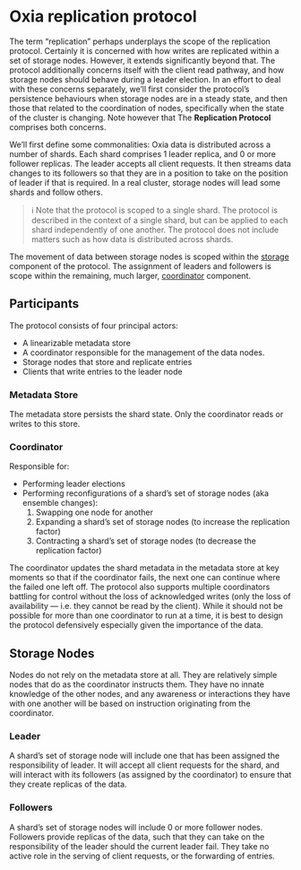 
# Oxia replication protocol

The term “replication” perhaps underplays the scope of the replication protocol. Certainly it is concerned with how
writes are replicated within a set of storage nodes. However, it extends significantly beyond that. The protocol 
additionally concerns itself with the client read pathway, and how storage nodes should behave during a leader election.
In an effort to deal with these concerns separately, we’ll first consider the protocol’s persistence behaviours when 
storage nodes are in a steady state, and then those that related to the coordination of nodes, specifically when the
state of the cluster is changing. Note however that The **Replication Protocol** comprises both concerns.

We’ll first define some commonalities: Oxia data is distributed across a number of shards. Each shard comprises 1 leader
replica, and 0 or more follower replicas. The leader accepts all client requests. It then streams data changes to its 
followers so that they are in a position to take on the position of leader if that is required. In a real cluster, 
storage nodes will lead some shards and follow others.


> ℹ️ Note that the protocol is scoped to a single shard. The protocol is described in the context of a single shard, but
> can be applied to each shard independently of one another. The protocol does not include matters such as how data is
> distributed across shards.


The movement of data between storage nodes is scoped within the [storage](replication-storage.md) component of the
protocol. The assignment of leaders and followers is scope within the remaining, much larger, 
[coordinator](replication-coordinator.md) component.


## Participants

The protocol consists of four principal actors:

- A linearizable metadata store
- A coordinator responsible for the management of the data nodes.
- Storage nodes that store and replicate entries
- Clients that write entries to the leader node

### Metadata Store

The metadata store persists the shard state. Only the coordinator reads or writes to this store.

### Coordinator

Responsible for:

- Performing leader elections
- Performing reconfigurations of a shard’s set of storage nodes (aka ensemble changes):
    1. Swapping one node for another
    2. Expanding a shard’s set of storage nodes (to increase the replication factor)
    3. Contracting a shard’s set of storage nodes (to decrease the replication factor)

The coordinator updates the shard metadata in the metadata store at key moments so that if the coordinator fails, 
the next one can continue where the failed one left off. The protocol also supports multiple coordinators battling for
control without the loss of acknowledged writes (only the loss of availability — i.e. they cannot be read by the
client). While it should not be possible for more than one coordinator to run at a time, it is best to design the
protocol defensively especially given the importance of the data.

## Storage Nodes

Nodes do not rely on the metadata store at all. They are relatively simple nodes that do as the coordinator instructs
them. They have no innate knowledge of the other nodes, and any awareness or interactions they have with one another
will be based on instruction originating from the coordinator.

### Leader

A shard’s set of storage node will include one that has been assigned the responsibility of leader. It will accept all
client requests for the shard, and will interact with its followers (as assigned by the coordinator) to ensure that they
create replicas of the data.

### Followers

A shard’s set of storage nodes will include 0 or more follower nodes. Followers provide replicas of the data, such that
they can take on the responsibility of the leader should the current leader fail. They take no active role in the
serving of client requests, or the forwarding of entries.
